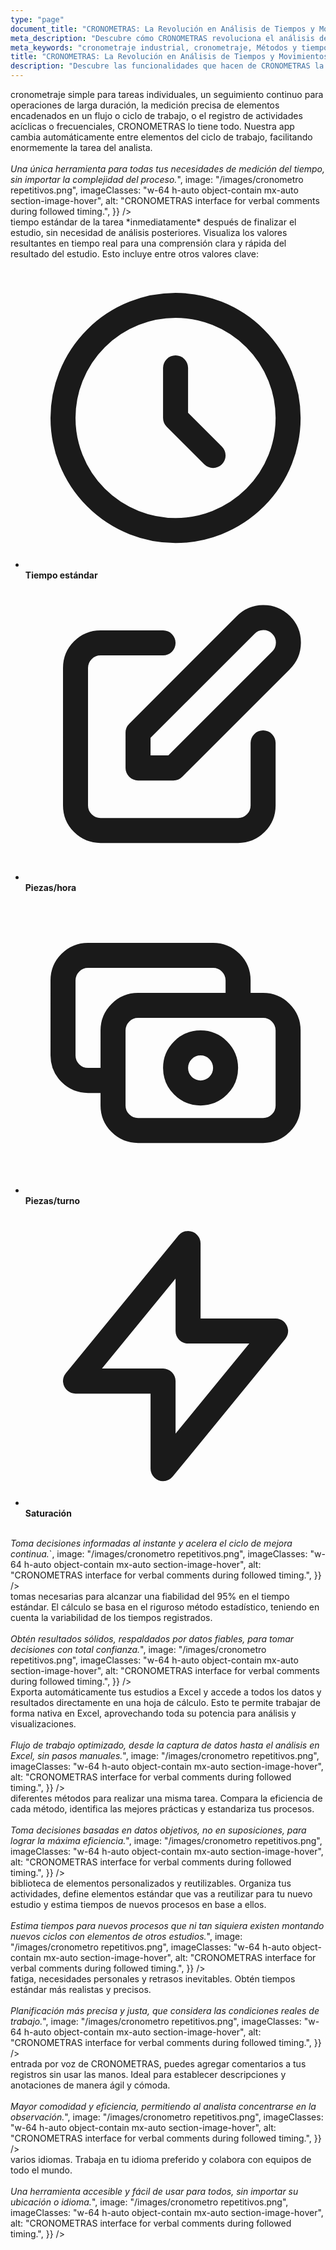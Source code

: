 ```yaml
---
type: "page"
document_title: "CRONOMETRAS: La Revolución en Análisis de Tiempos y Movimientos"
meta_description: "Descubre cómo CRONOMETRAS revoluciona el análisis de tiempos y movimientos, optimizando la productividad y eficiencia en tus procesos."
meta_keywords: "cronometraje industrial, cronometraje, Métodos y tiempos de trabajo, eficiencia"
title: "CRONOMETRAS: La Revolución en Análisis de Tiempos y Movimientos"
description: "Descubre las funcionalidades que hacen de CRONOMETRAS la herramienta esencial para optimizar tus procesos y maximizar la eficiencia."
---
```


<Section
  section={{
    title: "Cronometraje Preciso y Versátil para Cualquier Proceso",
    content:
      "CRONOMETRAS se adapta a cualquier entorno de trabajo.  Ya sea que necesites un <span class='text-blue-500 font-bold'>cronometraje simple</span> para tareas individuales, un <span class='text-green-500 font-bold'>seguimiento continuo</span> para operaciones de larga duración, la medición precisa de <span class='text-yellow-500 font-bold'>elementos encadenados</span> en un flujo o ciclo de trabajo, o el registro de actividades acíclicas o <span class='text-purple-500 font-bold'>frecuenciales</span>, CRONOMETRAS lo tiene todo.  Nuestra app <span class='text-blue-500 font-bold'>cambia automáticamente entre elementos del ciclo de trabajo</span>, facilitando enormemente la tarea del analista. <br/><br/> <i>Una única herramienta para todas tus necesidades de medición del tiempo, sin importar la complejidad del proceso.</i>",
    image: "/images/cronometro repetitivos.png",
    imageClasses: "w-64 h-auto object-contain mx-auto section-image-hover",
    alt: "CRONOMETRAS interface for verbal comments during followed timing.",
  }}
/>

<Section
  section={{
    title: "Resultados en Tiempo Real: Información al Instante",
    content: `
      Con CRONOMETRAS, obtienes el <span class='text-green-500 font-bold'>tiempo estándar</span> de la tarea *inmediatamente* después de finalizar el estudio, sin necesidad de análisis posteriores.  Visualiza <span class='text-green-500 font-bold'>los valores resultantes en tiempo real</span> para una comprensión clara y rápida del resultado del estudio.  Esto incluye entre otros valores clave:
      <ul class='list-none p-0'>
        <li class='flex items-center mb-2'>
          <svg class='w-6 h-6 mr-2 text-blue-500' fill='none' stroke='currentColor' viewBox='0 0 24 24' xmlns='http://www.w3.org/2000/svg'><path stroke-linecap='round' stroke-linejoin='round' stroke-width='2' d='M12 8v4l3 3m6-3a9 9 0 11-18 0 9 9 0 0118 0z'></path></svg>
          <b>Tiempo estándar</b>
        </li>
        <li class='flex items-center mb-2'>
          <svg class='w-6 h-6 mr-2 text-green-500' fill='none' stroke='currentColor' viewBox='0 0 24 24' xmlns='http://www.w3.org/2000/svg'><path stroke-linecap='round' stroke-linejoin='round' stroke-width='2' d='M11 5H6a2 2 0 00-2 2v11a2 2 0 002 2h11a2 2 0 002-2v-5m-1.414-9.414a2 2 0 112.828 2.828L11.828 15H9v-2.828l8.586-8.586z'></path></svg>
          <b>Piezas/hora</b>
        </li>
        <li class='flex items-center mb-2'>
          <svg class='w-6 h-6 mr-2 text-yellow-500' fill='none' stroke='currentColor' viewBox='0 0 24 24' xmlns='http://www.w3.org/2000/svg'><path stroke-linecap='round' stroke-linejoin='round' stroke-width='2' d='M17 9V7a2 2 0 00-2-2H5a2 2 0 00-2 2v6a2 2 0 002 2h2m2 4h10a2 2 0 002-2v-6a2 2 0 00-2-2H9a2 2 0 00-2 2v6a2 2 0 002 2zm7-5a2 2 0 11-4 0 2 2 0 014 0z'></path></svg>
          <b>Piezas/turno</b>
        </li>
        <li class='flex items-center'>
          <svg class='w-6 h-6 mr-2 text-red-500' fill='none' stroke='currentColor' viewBox='0 0 24 24' xmlns='http://www.w3.org/2000/svg'><path stroke-linecap='round' stroke-linejoin='round' stroke-width='2' d='M13 10V3L4 14h7v7l9-11h-7z'></path></svg>
          <b>Saturación</b>
        </li>
      </ul>
      <br/> <i>Toma decisiones informadas al instante y acelera el ciclo de mejora continua.</i>`,
    image: "/images/cronometro repetitivos.png",
    imageClasses: "w-64 h-auto object-contain mx-auto section-image-hover",
    alt: "CRONOMETRAS interface for verbal comments during followed timing.",
  }}
/>

<Section
  section={{
    title: "Fiabilidad Garantizada en Cada Estudio",
    content:
      "CRONOMETRAS te da la certeza de que tus estudios son precisos y confiables.  El técnico visualiza en tiempo real las <span class='text-yellow-500 font-bold'>tomas necesarias</span> para alcanzar una <span class='text-yellow-500 font-bold'>fiabilidad del 95%</span> en el tiempo estándar.  El cálculo se basa en el riguroso <span class='text-yellow-500 font-bold'>método estadístico</span>, teniendo en cuenta la variabilidad de los tiempos registrados.<br/><br/> <i>Obtén resultados sólidos, respaldados por datos fiables, para tomar decisiones con total confianza.</i>",
    image: "/images/cronometro repetitivos.png",
    imageClasses: "w-64 h-auto object-contain mx-auto section-image-hover",
    alt: "CRONOMETRAS interface for verbal comments during followed timing.",
  }}
/>

<Section
  section={{
    title: "Automatización de Informes: De CRONOMETRAS a Excel, Sin Interrupciones",
    content:
      "CRONOMETRAS simplifica tu flujo de trabajo. <span class='text-purple-500 font-bold'>Exporta automáticamente</span> tus estudios a <span class='text-purple-500 font-bold'>Excel</span> y accede a todos los datos y resultados directamente en una hoja de cálculo.  Esto te permite trabajar de forma nativa en <span class='text-purple-500 font-bold'>Excel</span>, aprovechando toda su potencia para análisis y visualizaciones.<br/><br/> <i>Flujo de trabajo optimizado, desde la captura de datos hasta el análisis en Excel, sin pasos manuales.</i>",
    image: "/images/cronometro repetitivos.png",
    imageClasses: "w-64 h-auto object-contain mx-auto section-image-hover",
    alt: "CRONOMETRAS interface for verbal comments during followed timing.",
  }}
/>

<Section
  section={{
    title: "Gestión Avanzada de Métodos: Optimización Basada en Datos",
    content:
      "Con CRONOMETRAS, puedes definir y organizar <span class='text-pink-500 font-bold'>diferentes métodos</span> para realizar una misma tarea.  Compara la eficiencia de cada método, identifica las mejores prácticas y estandariza tus procesos. <br/><br/> <i>Toma decisiones basadas en datos objetivos, no en suposiciones, para lograr la máxima eficiencia.</i>",
    image: "/images/cronometro repetitivos.png",
    imageClasses: "w-64 h-auto object-contain mx-auto section-image-hover",
    alt: "CRONOMETRAS interface for verbal comments during followed timing.",
  }}
/>

<Section
  section={{
    title: "Biblioteca de Elementos: Estandariza y Reutiliza",
    content:
      "CRONOMETRAS te permite crear una <span class='text-teal-500 font-bold'>biblioteca de elementos personalizados</span> y reutilizables.  Organiza tus actividades, define elementos estándar que vas a reutilizar para tu nuevo estudio y estima tiempos de nuevos procesos en base a ellos.  <br/><br/> <i>Estima tiempos para nuevos procesos que ni tan siquiera existen montando nuevos ciclos con elementos de otros estudios.</i>",
    image: "/images/cronometro repetitivos.png",
    imageClasses: "w-64 h-auto object-contain mx-auto section-image-hover",
    alt: "CRONOMETRAS interface for verbal comments during followed timing.",
  }}
/>

<Section
  section={{
    title: "Gestión de Suplementos: Tiempos Estándar Realistas",
    content:
      "CRONOMETRAS te permite considerar factores adicionales que afectan al tiempo de trabajo, como <span class='text-indigo-500 font-bold'>fatiga, necesidades personales y retrasos inevitables</span>.  Obtén tiempos estándar más realistas y precisos. <br/><br/> <i>Planificación más precisa y justa, que considera las condiciones reales de trabajo.</i>",
    image: "/images/cronometro repetitivos.png",
    imageClasses: "w-64 h-auto object-contain mx-auto section-image-hover",
    alt: "CRONOMETRAS interface for verbal comments during followed timing.",
  }}
/>
<Section
  section={{
    title: "Entrada por Voz: Agilidad en la Toma de Datos",
    content:
      "Con la función de <span class='text-red-500 font-bold'>entrada por voz</span> de CRONOMETRAS, puedes agregar comentarios a tus registros sin usar las manos.  Ideal para establecer descripciones y anotaciones de manera ágil y cómoda.  <br/><br/> <i>Mayor comodidad y eficiencia, permitiendo al analista concentrarse en la observación.</i>",
    image: "/images/cronometro repetitivos.png",
    imageClasses: "w-64 h-auto object-contain mx-auto section-image-hover",
    alt: "CRONOMETRAS interface for verbal comments during followed timing.",
  }}
/>



<Section
  section={{
    title: "Multilenguaje: Accesibilidad Global",
    content:
      "CRONOMETRAS está disponible en <span class='text-orange-500 font-bold'>varios idiomas</span>.  Trabaja en tu idioma preferido y colabora con equipos de todo el mundo. <br/><br/> <i>Una herramienta accesible y fácil de usar para todos, sin importar su ubicación o idioma.</i>",
    image: "/images/cronometro repetitivos.png",
    imageClasses: "w-64 h-auto object-contain mx-auto section-image-hover",
    alt: "CRONOMETRAS interface for verbal comments during followed timing.",
  }}
/>